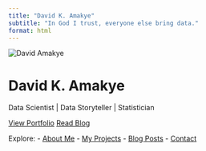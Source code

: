 ```yaml
---
title: "David K. Amakye"
subtitle: "In God I trust, everyone else bring data."
format: html
---
```


<!-- Home / Hero Section -->
<div class="hero" id="home">
  <img src="assets/profile.jpeg" alt="David Amakye">
  <h1>David K. Amakye</h1>
  <p>Data Scientist | Data Storyteller | Statistician</p>
  <a href="portfolio" class="btn">View Portfolio</a>
  <a href="blog" class="btn">Read Blog</a>
</div>


Explore:
- [About Me](about.qmd)
- [My Projects](projects.qmd)
- [Blog Posts](blog/blog.qmd)
- [Contact](contact.qmd)
